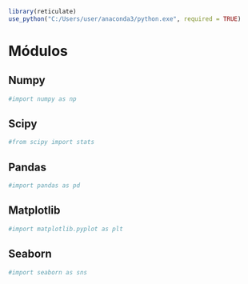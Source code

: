 ```{r include=FALSE, echo=FALSE}
library(reticulate)
use_python("C:/Users/user/anaconda3/python.exe", required = TRUE)
```

```{=html}
<style>
  body{text-align: justify}
</style>
```

:::: progress
:::: {.progress-bar style="width: 100%;"}
::::
::::

# Módulos

## Numpy

```{python}
#import numpy as np
```

## Scipy

```{python}
#from scipy import stats
```

## Pandas

```{python}
#import pandas as pd
```

## Matplotlib

```{python}
#import matplotlib.pyplot as plt
```

## Seaborn

```{python}
#import seaborn as sns
```

:::: progress
:::: {.progress-bar style="width: 100%;"}
::::
::::
